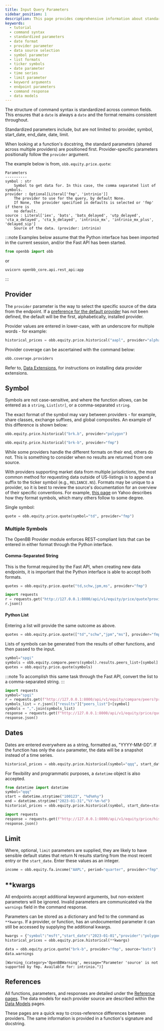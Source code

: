 ```yaml
---
title: Input Query Parameters
sidebar_position: 1
description: This page provides comprehensive information about standardized command syntax for an open-source platform. Topics discussed include the structure of command syntax, use of standardized parameters, usage of provider and symbol parameters, handling of date and limit parameters, and more. Also explored, are the methods for selecting data sources, handling different list and ticker symbol formats, and dealing with command responses and warnings.
keywords:
  - tutorial
  - command syntax
  - standardized parameters
  - date format
  - provider parameter
  - data source selection
  - symbol parameter
  - list formats
  - ticker symbols
  - date parameter
  - time series
  - limit parameter
  - keyword arguments
  - endpoint parameters
  - command response
  - data models
---
```



<HeadTitle title="Basic Syntax - Usage | OpenBB Platform Docs" />

The structure of command syntax is standardized across common fields. This ensures that a `date` is always a `date` and the format remains consistent throughout.

Standardized parameters include, but are not limited to: provider, symbol, start_date, end_date, date, limit.

When looking at a function's docstring, the standard parameters (shared across multiple providers) are positioned first. Provider-specific parameters positionally follow the `provider` argument.

The example below is from, `obb.equity.price.quote`:

```console
Parameters
----------
symbol : str
    Symbol to get data for. In this case, the comma separated list of symbols.
provider : Optional[Literal['fmp', 'intrinio']]
    The provider to use for the query, by default None.
    If None, the provider specified in defaults is selected or 'fmp' if there is
    no default.
source : Literal['iex', 'bats', 'bats_delayed', 'utp_delayed', 'cta_a_delayed', 'cta_b_delayed', 'intrinio_mx', 'intrinio_mx_plus', 'delayed_sip']
    Source of the data. (provider: intrinio)
```

:::note
Examples below assume that the Python interface has been imported in the current session, and/or the Fast API has been started.

```python
from openbb import obb
```

or

```python
uvicorn openbb_core.api.rest_api:app
```

:::

## Provider

The `provider` parameter is the way to select the specific source of the data from the endpoint. If a [preference for the default provider](/platform/settings_and_environment_variables) has not been defined, the default will be the first, alphabetically, installed provider.

Provider values are entered in lower-case, with an underscore for multiple words - for example:

```python
historical_prices = obb.equity.price.historical("aapl", provider="alpha_vantage")
```

Provider coverage can be ascertained with the command below:

```python
obb.coverage.providers
```

Refer to, [Data Extensions](/platform/user_guides/extensions), for instructions on installing data provider extensions.

## Symbol

Symbols are not case-sensitive, and where the function allows, can be entered as a `string`, `List[str]`, or a comma-separated `string`.

The exact format of the symbol may vary between providers - for example, share classes, exchange suffixes, and global composites. An example of this difference is shown below:

```python
obb.equity.price.historical("brk.b", provider="polygon")
```

```python
obb.equity.price.historical("brk-b", provider="fmp")
```

While some providers handle the different formats on their end, others do not. This is something to consider when no results are returned from one source.

With providers supporting market data from multiple jurisdictions, the most common method for requesting data outside of US-listings is to append a suffix to the ticker symbol (e.g., `RELIANCE.NS`). Formats may be unique to a provider, so it is best to review the source's documentation for an overview of their specific conventions. For example, [this page](https://help.yahoo.com/kb/SLN2310.html) on Yahoo describes how they format symbols, which many others follow to some degree.

Single symbol:

```python
quote = obb.equity.price.quote(symbol="td", provider="fmp")
```

### Multiple Symbols

The OpenBB Provider module enforces REST-compliant lists that can be entered in either format through the Python interface.

#### Comma-Separated String

This is the format required by the Fast API, when creating new data endpoints, it is important that the Python interface is able to accept both formats.

```python
quotes = obb.equity.price.quote("td,schw,jpm,ms", provider="fmp")
```

```python
import requests
r = requests.get("http://127.0.0.1:8000/api/v1/equity/price/quote?provider=fmp&symbol=td,schw,ms,jpm")
r.json()
```

#### Python List

Entering a list will provide the same outcome as above.

```python
quotes = obb.equity.price.quote(["td","schw","jpm","ms"], provider="fmp")
```

Lists of symbols can be generated from the results of other functions, and then passed to the input.

```python
symbol="spgi"
symbols = obb.equity.compare.peers(symbol).results.peers_list+[symbol]
quotes = obb.equity.price.quote(symbols)
```

:::note
To accomplish this same task through the Fast API, convert the list to a comma-separated string.
:::

```python
import requests
symbol="spgi"
r = requests.get(f"http://127.0.0.1:8000/api/v1/equity/compare/peers?provider=fmp&symbol={symbol}")
symbols_list = r.json()["results"]["peers_list"]+[symbol]
symbols = ",".join(symbols_list)
response = requests.get(f"http://127.0.0.1:8000/api/v1/equity/price/quote?provider=fmp&symbol={symbols}")
response.json()
```

## Dates

Dates are entered everywhere as a string, formatted as, "YYYY-MM-DD". If the function has only the `date` parameter, the data will be a snapshot instead of a time series.

```python
historical_prices = obb.equity.price.historical(symbol="qqq", start_date="2023-01-10", end_date="2023-01-31", provider="fmp")
```

For flexibility and programmatic purposes, a `datetime` object is also accepted.

```python
from datetime import datetime
symbol="qqq"
start = datetime.strptime("100123", "%d%m%y")
end = datetime.strptime("2023-01-31","%Y-%m-%d")
historical_prices = obb.equity.price.historical(symbol, start_date=start, end_date=end, provider="fmp")
```

```python
import requests
response = requests.get(f"http://127.0.0.1:8000/api/v1/equity/price/historical?provider=fmp&symbol={symbol}&start_date={start}&end_date={end}")
response.json()
```

## Limit

Where, optional, `limit` parameters are supplied, they are likely to have sensible default states that return N results starting from the most recent entry or the `start_date`. Enter these values as an integer.

```python
income = obb.equity.fa.income("AAPL", period="quarter", provider="fmp", limit=4)
```

## \*\*kwargs

All endpoints accept additional keyword arguments, but non-existent parameters will be ignored. Invalid parameters are communicated via the `warnings` field in the command response.

Parameters can be stored as a dictionary and fed to the command as `**kwargs`. If a provider, or function, has an undocumented parameter it can still be accessed by supplying the additional kwargs.

```python
kwargs = {"symbol":"msft","start_date":"2023-01-01","provider":"polygon"}
historical_prices = obb.equity.price.historical(**kwargs)
```

```python
data = obb.equity.price.quote("brk-b", provider="fmp", source="bats")
data.warnings
```

```console
[Warning_(category='OpenBBWarning', message="Parameter 'source' is not supported by fmp. Available for: intrinio.")]
```

## References

All functions, parameters, and responses are detailed under the [Reference pages](/platform/reference). The data models for each provider source are described within the [Data Models](/platform/data_models) pages.

These pages are a quick way to cross-reference differences between providers. The same information is provided in a function's signature and docstring.
